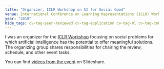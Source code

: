 ```yaml
---
title: "Organizer, ICLR Workshop on AI for Social Good"
venue: International Conference on Learning Representations (ICLR) Workshop on AI for Social Good
year: "2019"
hide_tags: cv-tag-peer-reviewed cv-tag-application cv-tag-ml cv-tag-compsust cv-tag-workshop cv-tag-conference cv-tag-ethics cv-tag-safety
---
```

I was an organizer for the [ICLR Workshop](https://iclr.cc/Conferences/2019/Schedule?showEvent=637) focusing on social problems for which artificial intelligence has the potential to offer meaningful solutions. The organizing group shares responsibilities for chairing the review, schedule, and other event tasks.

You can find [videos from the event](https://slideslive.com/iclr/iclr-2019-r05-ai-for-social-good) on Slideshare.
